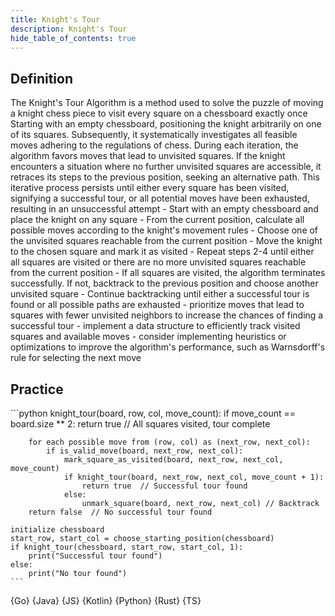 ```yaml
---
title: Knight's Tour
description: Knight's Tour
hide_table_of_contents: true
---
```





## Definition

<Tabs>
  <TabItem value="definition" label="Definition">
    The Knight's Tour Algorithm is a method used to solve the puzzle of moving a knight chess piece to visit every square on a chessboard exactly once
  </TabItem>
  <TabItem value="how" label="Explanation">
    Starting with an empty chessboard, positioning the knight arbitrarily on one of its squares. Subsequently, it systematically investigates all feasible moves adhering to the regulations of chess. During each iteration, the algorithm favors moves that lead to unvisited squares. If the knight encounters a situation where no further unvisited squares are accessible, it retraces its steps to the previous position, seeking an alternative path. This iterative process persists until either every square has been visited, signifying a successful tour, or all potential moves have been exhausted, resulting in an unsuccessful attempt
  </TabItem>
  <TabItem value="guidance" label="Guidance">
    - Start with an empty chessboard and place the knight on any square
    - From the current position, calculate all possible moves according to the knight's movement rules
    - Choose one of the unvisited squares reachable from the current position
    - Move the knight to the chosen square and mark it as visited
    - Repeat steps 2-4 until either all squares are visited or there are no more unvisited squares reachable from the current position
    - If all squares are visited, the algorithm terminates successfully. If not, backtrack to the previous position and choose another unvisited square
    - Continue backtracking until either a successful tour is found or all possible paths are exhausted
  </TabItem>
  <TabItem value="tips" label="Tips">
    - prioritize moves that lead to squares with fewer unvisited neighbors to increase the chances of finding a successful tour
    - implement a data structure to efficiently track visited squares and available moves
    - consider implementing heuristics or optimizations to improve the algorithm's performance, such as Warnsdorff's rule for selecting the next move
  </TabItem>
</Tabs>

## Practice

<Tabs>
  <TabItem value="practice" label="Practice">
    ```python
    knight_tour(board, row, col, move_count):
        if move_count == board.size ** 2:
            return true  // All squares visited, tour complete

        for each possible move from (row, col) as (next_row, next_col):
            if is_valid_move(board, next_row, next_col):
                mark_square_as_visited(board, next_row, next_col, move_count)
                if knight_tour(board, next_row, next_col, move_count + 1):
                    return true  // Successful tour found
                else:
                    unmark_square(board, next_row, next_col) // Backtrack
        return false  // No successful tour found

    initialize chessboard
    start_row, start_col = choose_starting_position(chessboard)
    if knight_tour(chessboard, start_row, start_col, 1):
        print("Successful tour found")
    else:
        print("No tour found")
    ```
  </TabItem>
  <TabItem value="solution" label="Solution">
    <Tabs queryString="code">
      <TabItem
        value="go"
        label=""
        attributes={{ title: "Go Lang", className: "code_lang go m" }}
      >
        <CodeBlock language="go">{Go}</CodeBlock>
      </TabItem>
      <TabItem
        value="java"
        label=""
        attributes={{ title: "Java", className: "code_lang java m" }}
      >
        <CodeBlock language="java">{Java}</CodeBlock>
      </TabItem>
      <TabItem
        value="js"
        label=""
        attributes={{ title: "JavaScript", className: "code_lang js m" }}
      >
        <CodeBlock language="js">{JS}</CodeBlock>
      </TabItem>
      <TabItem
        value="kotlin"
        label=""
        attributes={{ title: "Kotlin", className: "code_lang kotlin m" }}
      >
        <CodeBlock language="kotlin">{Kotlin}</CodeBlock>
      </TabItem>
      <TabItem
        value="python"
        label=""
        attributes={{ title: "Python", className: "code_lang python m" }}
      >
        <CodeBlock language="python">{Python}</CodeBlock>
      </TabItem>
      <TabItem
        value="rust"
        label=""
        attributes={{ title: "Rust", className: "code_lang rust m" }}
      >
        <CodeBlock language="rust">{Rust}</CodeBlock>
      </TabItem>
      <TabItem
        value="ts"
        label=""
        attributes={{ title: "TypeScript", className: "code_lang ts m" }}
      >
        <CodeBlock language="ts">{TS}</CodeBlock>
      </TabItem>
    </Tabs>
  </TabItem>
</Tabs>
